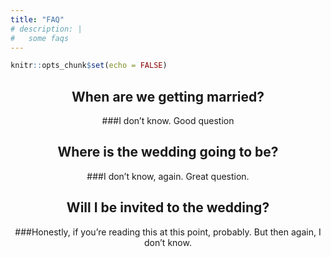 ```yaml
---
title: "FAQ"
# description: |
#   some faqs
---
```


```r
knitr::opts_chunk$set(echo = FALSE)
```

<center>
## When are we getting married? 
###I don't know. Good question


## Where is the wedding going to be? 
###I don't know, again. Great question. 


## Will I be invited to the wedding? 
###Honestly, if you're reading this at this point, probably. But then again, I don't know. 
<br> <br> <br>

</center>